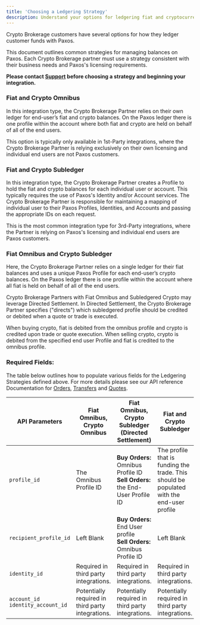 ```yaml
---
title: 'Choosing a Ledgering Strategy'
description: Understand your options for ledgering fiat and cryptocurrency with Paxos.
---
```


[create-quote-execution]: ../api-reference/quote-executions/create-quote-execution
[create-crypto-withdrawal]: ../api-reference/crypto-withdrawals/create-crypto-withdrawal
[create-order]: ../api-reference/orders/create-order

Crypto Brokerage customers have several options for how they ledger customer funds with Paxos.

<Tip>
This document outlines common strategies for managing balances on Paxos. Each Crypto Brokerage partner must use a strategy consistent with their business needs and Paxos's licensing requirements.

**Please contact [Support](https://support.paxos.com/hc/en-us) before choosing a strategy and beginning your integration.**
</Tip>

### Fiat and Crypto Omnibus
In this integration type, the Crypto Brokerage Partner relies on their own ledger for end-user’s fiat and crypto balances.
On the Paxos ledger there is one profile within the account where both fiat and crypto are held on behalf of all of the end users.

This option is typically only available in 1st-Party integrations, where the Crypto Brokerage Partner is relying exclusively on their own licensing and individual end users are not Paxos customers.

### Fiat and Crypto Subledger
In this integration type, the Crypto Brokerage Partner creates a Profile to hold the fiat and crypto balances for each individual user or account. This typically requires the use of Paxos's Identity and/or Account services. The Crypto Brokerage Partner is responsible for maintaining a mapping of individual user to their Paxos Profiles, Identities, and Accounts and passing the appropriate IDs on each request.

This is the most common integration type for 3rd-Party integrations, where the Partner is relying on Paxos's licensing and individual end users are Paxos customers.

### Fiat Omnibus and Crypto Subledger
Here, the Crypto Brokerage Partner relies on a single ledger for their fiat balances and uses a unique Paxos Profile for each end-user’s crypto balances. On the Paxos ledger there is one profile within the account where all fiat is held on behalf of all of the end users.

Crypto Brokerage Partners with Fiat Omnibus and Subledgered Crypto may leverage Directed Settlement. In Directed Settlement, the Crypto Brokerage Partner specifies ("directs") which subledgered profile should be credited or debited when a quote or trade is executed.

When buying crypto, fiat is debited from the omnibus profile and crypto is credited upon trade or quote execution. When selling crypto, crypto is debited from the specified end user Profile and fiat is credited to the omnibus profile.

### Required Fields:
The table below outlines how to populate various fields for the Ledgering Strategies defined above. For more details please see our API reference Documentation for [Orders][create-order], [Transfers][create-crypto-withdrawal] and [Quotes][create-quote-execution].

| API Parameters | Fiat Omnibus, Crypto Omnibus | Fiat Omnibus, Crypto Subledger (Directed Settlement) | Fiat and Crypto Subledger |
| --- | --- | --- | --- |
| `profile_id` | The Omnibus Profile ID | **Buy Orders:** Omnibus Profile ID <br />**Sell Orders:** the End-User Profile ID | The profile that is funding the trade. This should be populated with the end-user profile |
| `recipient_profile_id` | Left Blank | **Buy Orders:** End User profile <br /> **Sell Orders:** Omnibus Profile ID | Left Blank |
| `identity_id` | Required in third party integrations. | Required in third party integrations. | Required in third party integrations. |
| `account_id`<br />`identity_account_id` | Potentially required in third party integrations. | Potentially required in third party integrations. | Potentially required in third party integrations. |
